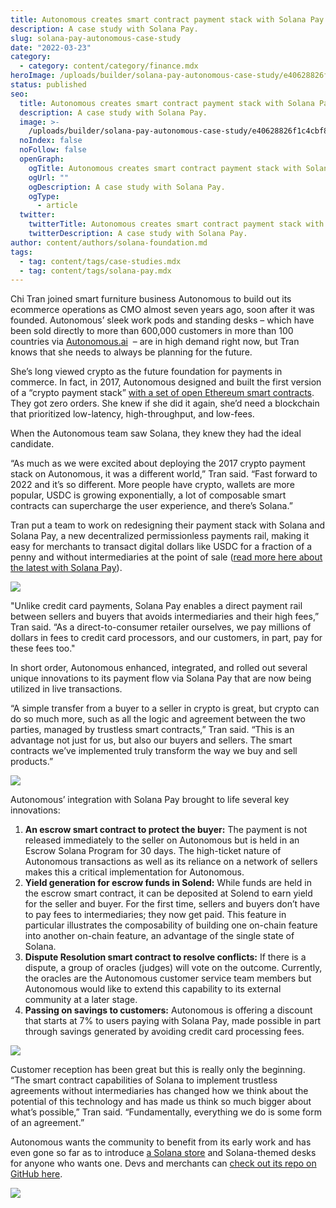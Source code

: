 ```yaml
---
title: Autonomous creates smart contract payment stack with Solana Pay
description: A case study with Solana Pay.
slug: solana-pay-autonomous-case-study
date: "2022-03-23"
category:
  - category: content/category/finance.mdx
heroImage: /uploads/builder/solana-pay-autonomous-case-study/e40628826f1c4cbf8c2ecd09dccc7bf8.png
status: published
seo:
  title: Autonomous creates smart contract payment stack with Solana Pay
  description: A case study with Solana Pay.
  image: >-
    /uploads/builder/solana-pay-autonomous-case-study/e40628826f1c4cbf8c2ecd09dccc7bf8.png
  noIndex: false
  noFollow: false
  openGraph:
    ogTitle: Autonomous creates smart contract payment stack with Solana Pay
    ogUrl: ""
    ogDescription: A case study with Solana Pay.
    ogType:
      - article
  twitter:
    twitterTitle: Autonomous creates smart contract payment stack with Solana Pay
    twitterDescription: A case study with Solana Pay.
author: content/authors/solana-foundation.md
tags:
  - tag: content/tags/case-studies.mdx
  - tag: content/tags/solana-pay.mdx
---
```


Chi Tran joined smart furniture business Autonomous to build out its ecommerce operations as CMO almost seven years ago, soon after it was founded. Autonomous’ sleek work pods and standing desks – which have been sold directly to more than 600,000 customers in more than 100 countries via [Autonomous.ai](https://www.autonomous.ai/?ref=solana.ghost.io)  – are in high demand right now, but Tran knows that she needs to always be planning for the future.

She’s long viewed crypto as the future foundation for payments in commerce. In fact, in 2017, Autonomous designed and built the first version of a “crypto payment stack” [with a set of open Ethereum smart contracts](https://github.com/ninjadotorg/handshake-protocol?ref=solana.ghost.io). They got zero orders. She knew if she did it again, she’d need a blockchain that prioritized low-latency, high-throughput, and low-fees.

When the Autonomous team saw Solana, they knew they had the ideal candidate.

“As much as we were excited about deploying the 2017 crypto payment stack on Autonomous, it was a different world,” Tran said. “Fast forward to 2022 and it’s so different. More people have crypto, wallets are more popular, USDC is growing exponentially, a lot of composable smart contracts can supercharge the user experience, and there’s Solana.”

Tran put a team to work on redesigning their payment stack with Solana and Solana Pay, a new decentralized permissionless payments rail, making it easy for merchants to transact digital dollars like USDC for a fraction of a penny and without intermediaries at the point of sale ([read more here about the latest with Solana Pay](https://solana.com/news/solana-pay-update-march-2022?ref=solana.ghost.io)).

![](/uploads/builder/solana-pay-autonomous-case-study/image-1.png)

"Unlike credit card payments, Solana Pay enables a direct payment rail between sellers and buyers that avoids intermediaries and their high fees,” Tran said. “As a direct-to-consumer retailer ourselves, we pay millions of dollars in fees to credit card processors, and our customers, in part, pay for these fees too."

In short order, Autonomous enhanced, integrated, and rolled out several unique innovations to its payment flow via Solana Pay that are now being utilized in live transactions.

“A simple transfer from a buyer to a seller in crypto is great, but crypto can do so much more, such as all the logic and agreement between the two parties, managed by trustless smart contracts,” Tran said. “This is an advantage not just for us, but also our buyers and sellers. The smart contracts we’ve implemented truly transform the way we buy and sell products.”

![](/uploads/builder/solana-pay-autonomous-case-study/image-2.jpg)

Autonomous’ integration with Solana Pay brought to life several key innovations:

1.  **An escrow smart contract to protect the buyer:** The payment is not released immediately to the seller on Autonomous but is held in an Escrow Solana Program for 30 days. The high-ticket nature of Autonomous transactions as well as its reliance on a network of sellers makes this a critical implementation for Autonomous.
2.  **Yield generation for escrow funds in Solend:** While funds are held in the escrow smart contract, it can be deposited at Solend to earn yield for the seller and buyer. For the first time, sellers and buyers don’t have to pay fees to intermediaries; they now get paid. This feature in particular illustrates the composability of building one on-chain feature into another on-chain feature, an advantage of the single state of Solana.
3.  **Dispute Resolution smart contract to resolve conflicts:** If there is a dispute, a group of oracles (judges) will vote on the outcome. Currently, the oracles are the Autonomous customer service team members but Autonomous would like to extend this capability to its external community at a later stage.
4.  **Passing on savings to customers:** Autonomous is offering a discount that starts at 7% to users paying with Solana Pay, made possible in part through savings generated by avoiding credit card processing fees.

![](/uploads/builder/solana-pay-autonomous-case-study/image-3.jpg)

Customer reception has been great but this is really only the beginning. “The smart contract capabilities of Solana to implement trustless agreements without intermediaries has changed how we think about the potential of this technology and has made us think so much bigger about what’s possible,” Tran said. “Fundamentally, everything we do is some form of an agreement.”

Autonomous wants the community to benefit from its early work and has even gone so far as to introduce [a Solana store](https://www.autonomous.ai/store/solana?ref=solana.ghost.io) and Solana-themed desks for anyone who wants one. Devs and merchants can [check out its repo on GitHub here](https://github.com/autonomous-ai/web3-ecm-smart-contracts?ref=solana.ghost.io).

![](/uploads/builder/solana-pay-autonomous-case-study/image-4.png)
